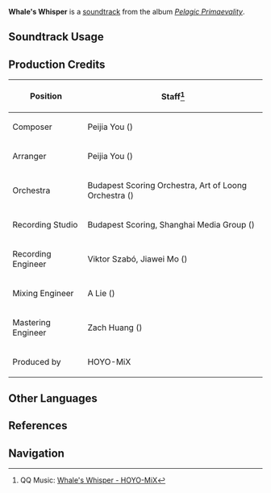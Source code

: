 {{Soundtrack Infobox
|image          = Pelagic Primaevality.png
|album          = Pelagic Primaevality
|disc           = 2
|number         = 40
|featured       =
|featured2      =
|featured3      =
|featured_disc  =
|featured_disc2 =
|featured_disc3 =
|youtube_id     = AaNK76TNsss
|spotify_id     = 4ZQrUJYnzYeCaJ5v4Ozetn
|previous       = Submerged Meditation
|next           = No Trespassing
}}
'''Whale's Whisper''' is a [[soundtrack]] from the album ''[[Pelagic Primaevality]]''.

==Soundtrack Usage==
{{Soundtrack Usage
|quest    = 
|location = Fortress of Meropide//exterior
|domain   = 
}}

==Production Credits==
{| class="wikitable"
! Position
! Staff<ref>QQ Music: [https://y.qq.com/n/ryqq/songDetail/001erdJZ2Diewz {{zh|无言的鲸歌}} Whale's Whisper - HOYO-MiX]</ref>
|-
| Composer
| Peijia You ({{zh|尤裴佳}})
|-
| Arranger
| Peijia You ({{zh|尤裴佳}})
|-
| Orchestra
| Budapest Scoring Orchestra, Art of Loong Orchestra ({{zh|龙之艺交响乐团}})
|-
| Recording Studio
| Budapest Scoring, Shanghai Media Group ({{zh|上海广播大厦}})
|-
| Recording Engineer
| Viktor Szabó, Jiawei Mo ({{zh|莫家伟}})
|-
| Mixing Engineer
| A Lie ({{zh|阿烈}})
|-
| Mastering Engineer
| Zach Huang ({{zh|黄巍}})
|-
| Produced by
| HOYO-MiX
|}
<!--
==Trivia==
-->
==Other Languages==
{{Other Languages
|en       = Whale's Whisper
|zhs     = 无言的鲸歌
|zhs_rm  = Wúyán de Jīnggē
|zht     = 無言的鯨歌
|zht_rm  = Wúyán de Jīnggē
|zh_tl   = Wordless Whale Song
|ja      = 声なきクジラの歌
|ja_rm   = Koe Naki Kujira no Uta
|ja_tl   = Wordless Whale Song
}}

==References==
{{Reflist}}

==Navigation==
{{Soundtrack Navbox|Pelagic Primaevality}}